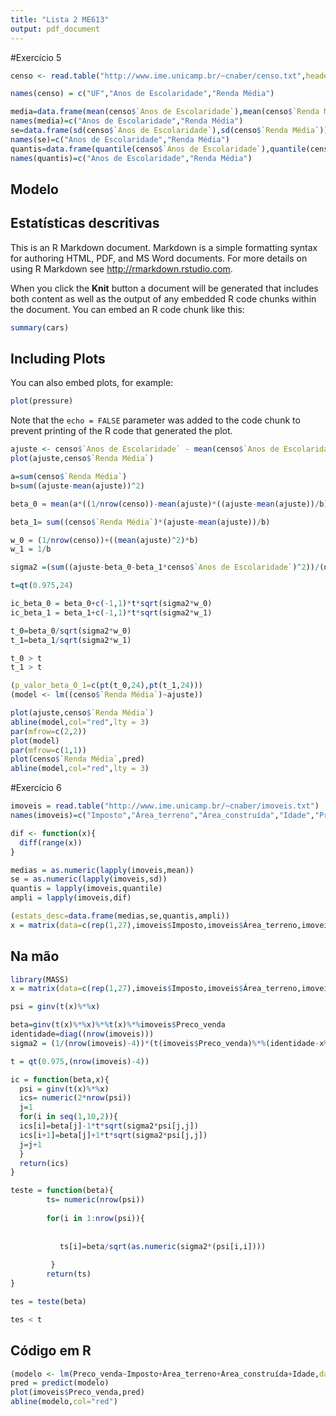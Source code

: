 ```yaml
---
title: "Lista 2 ME613"
output: pdf_document
---
```


#Exercício 5

```r
censo <- read.table("http://www.ime.unicamp.br/~cnaber/censo.txt",header=T)

names(censo) = c("UF","Anos de Escolaridade","Renda Média")

media=data.frame(mean(censo$`Anos de Escolaridade`),mean(censo$`Renda Média`))
names(media)=c("Anos de Escolaridade","Renda Média")
se=data.frame(sd(censo$`Anos de Escolaridade`),sd(censo$`Renda Média`))
names(se)=c("Anos de Escolaridade","Renda Média")
quantis=data.frame(quantile(censo$`Anos de Escolaridade`),quantile(censo$`Renda Média`))
names(quantis)=c("Anos de Escolaridade","Renda Média")
```

## Modelo

## Estatísticas descritivas

This is an R Markdown document. Markdown is a simple formatting syntax for authoring HTML, PDF, and MS Word documents. For more details on using R Markdown see <http://rmarkdown.rstudio.com>.

When you click the **Knit** button a document will be generated that includes both content as well as the output of any embedded R code chunks within the document. You can embed an R code chunk like this:

```r
summary(cars)
```

## Including Plots

You can also embed plots, for example:

```r
plot(pressure)
```

Note that the `echo = FALSE` parameter was added to the code chunk to prevent printing of the R code that generated the plot.


```r
ajuste <- censo$`Anos de Escolaridade` - mean(censo$`Anos de Escolaridade`)
plot(ajuste,censo$`Renda Média`)

a=sum(censo$`Renda Média`)
b=sum((ajuste-mean(ajuste))^2)

beta_0 = mean(a*((1/nrow(censo))-mean(ajuste)*((ajuste-mean(ajuste))/b)))

beta_1= sum((censo$`Renda Média`)*(ajuste-mean(ajuste))/b)

w_0 = (1/nrow(censo))+((mean(ajuste)^2)*b)
w_1 = 1/b

sigma2 =(sum((ajuste-beta_0-beta_1*censo$`Anos de Escolaridade`)^2))/(nrow(censo)-2)

t=qt(0.975,24)

ic_beta_0 = beta_0+c(-1,1)*t*sqrt(sigma2*w_0)
ic_beta_1 = beta_1+c(-1,1)*t*sqrt(sigma2*w_1)

t_0=beta_0/sqrt(sigma2*w_0) 
t_1=beta_1/sqrt(sigma2*w_1) 

t_0 > t
t_1 > t

(p_valor_beta_0_1=c(pt(t_0,24),pt(t_1,24)))
(model <- lm((censo$`Renda Média`)~ajuste))
```

```r
plot(ajuste,censo$`Renda Média`)
abline(model,col="red",lty = 3)
par(mfrow=c(2,2))
plot(model)
par(mfrow=c(1,1))
plot(censo$`Renda Média`,pred)
abline(model,col="red",lty = 3)

```

#Exercício 6

```r
imoveis = read.table("http://www.ime.unicamp.br/~cnaber/imoveis.txt")
names(imoveis)=c("Imposto","Área_terreno","Área_construída","Idade","Preco_venda")


```


```r

dif <- function(x){
  diff(range(x))
}

medias = as.numeric(lapply(imoveis,mean))
se = as.numeric(lapply(imoveis,sd))
quantis = lapply(imoveis,quantile)
ampli = lapply(imoveis,dif)

(estats_desc=data.frame(medias,se,quantis,ampli))
x = matrix(data=c(rep(1,27),imoveis$Imposto,imoveis$Área_terreno,imoveis$Área_construída,imoveis$Idade),nrow=27,ncol=5)
```

## Na mão

```r
library(MASS)
x = matrix(data=c(rep(1,27),imoveis$Imposto,imoveis$Área_terreno,imoveis$Área_construída,imoveis$Idade),nrow=27,ncol=5)

psi = ginv(t(x)%*%x)

beta=ginv(t(x)%*%x)%*%t(x)%*%imoveis$Preco_venda
identidade=diag((nrow(imoveis)))
sigma2 = (1/(nrow(imoveis)-4))*(t(imoveis$Preco_venda)%*%(identidade-x%*%ginv(t(x)%*%x)%*%t(x))%*%imoveis$Preco_venda)

t = qt(0.975,(nrow(imoveis)-4))

ic = function(beta,x){
  psi = ginv(t(x)%*%x)
  ics= numeric(2*nrow(psi))
  j=1
  for(i in seq(1,10,2)){
  ics[i]=beta[j]-1*t*sqrt(sigma2*psi[j,j])
  ics[i+1]=beta[j]+1*t*sqrt(sigma2*psi[j,j])
  j=j+1
  }
  return(ics)
}

teste = function(beta){
        ts= numeric(nrow(psi))
        
        for(i in 1:nrow(psi)){
        
          
           ts[i]=beta/sqrt(as.numeric(sigma2*(psi[i,i])))
        
         }
        return(ts)
}

tes = teste(beta)

tes < t

```


## Código em R

```r
(modelo <- lm(Preco_venda~Imposto+Área_terreno+Área_construída+Idade,data=imoveis))
pred = predict(modelo)
plot(imoveis$Preco_venda,pred)
abline(modelo,col="red")
```


```r




```


```r

```

```r

```

```r

```

```r

```

```r

```

```r

```

```r

```

```r

```

```r

```
